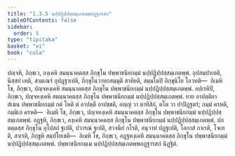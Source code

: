 ```yaml
---
title: "1.3.5 นปฺปฏิปฺปสฺสมฺเภตพฺพอฏฺฐารสก"
tableOfContents: false
sidebar:
  order: 5
type: "tipitaka"
basket: "vi"
book: "cula"
---
```



<DynamicBreadcrumb />

<Division number="30" book="cula">

<Paragraph number="154" book="cula">
ปญฺจหิ, ภิกฺขเว, องฺเคหิ สมนฺนาคตสฺส ภิกฺขุโน ปพฺพาชนียกมฺมํ นปฺปฏิปฺปสฺสมฺเภตพฺพํ. อุปสมฺปาเทติ, นิสฺสยํ เทติ, สามเณรํ อุปฏฺฐาเปติ, ภิกฺขุโนวาทกสมฺมุตึ สาทิยติ, สมฺมโตปิ ภิกฺขุนิโย โอวทติ—  อิเมหิ โข, ภิกฺขเว, ปญฺจหงฺเคหิ สมนฺนาคตสฺส ภิกฺขุโน ปพฺพาชนียกมฺมํ นปฺปฏิปฺปสฺสมฺเภตพฺพํ.
</Paragraph>

<Paragraph number="155" book="cula">
อปเรหิปิ, ภิกฺขเว, ปญฺจหงฺเคหิ สมนฺนาคตสฺส ภิกฺขุโน ปพฺพาชนียกมฺมํ นปฺปฏิปฺปสฺสมฺเภตพฺพํ. ยาย อาปตฺติยา สํเฆน ปพฺพาชนียกมฺมํ กตํ โหติ ตํ อาปตฺตึ อาปชฺชติ, อญฺญํ วา ตาทิสิกํ, ตโต วา ปาปิฏฺฐตรํ; กมฺมํ ครหติ, กมฺมิเก ครหติ—  อิเมหิ โข, ภิกฺขเว, ปญฺจหงฺเคหิ สมนฺนาคตสฺส ภิกฺขุโน ปพฺพาชนียกมฺมํ นปฺปฏิปฺปสฺสมฺเภตพฺพํ.
</Paragraph>

<Paragraph number="156" book="cula">
อฏฺฐหิ, ภิกฺขเว, องฺเคหิ สมนฺนาคตสฺส ภิกฺขุโน ปพฺพาชนียกมฺมํ นปฺปฏิปฺปสฺสมฺเภตพฺพํ. ปกตตฺตสฺส ภิกฺขุโน อุโปสถํ ฐเปติ, ปวารณํ ฐเปติ, สวจนียํ กโรติ, อนุวาทํ ปฏฺฐเปติ, โอกาสํ กาเรติ, โจเทติ, สาเรติ, ภิกฺขูหิ สมฺปโยเชติ—  อิเมหิ โข, ภิกฺขเว, อฏฺฐหงฺเคหิ สมนฺนาคตสฺส ภิกฺขุโน ปพฺพาชนียกมฺมํ นปฺปฏิปฺปสฺสมฺเภตพฺพํ.

</Paragraph>
</Division>

<Paragraph number="157" type="center" book="cula">
ปพฺพาชนียกมฺเม นปฺปฏิปฺปสฺสมฺเภตพฺพอฏฺฐารสกํ นิฏฺฐิตํ.
</Paragraph>